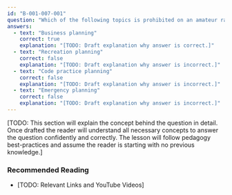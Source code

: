 ```yaml
---
id: "B-001-007-001"
question: "Which of the following topics is prohibited on an amateur radio club net?"
answers:
  - text: "Business planning"
    correct: true
    explanation: "[TODO: Draft explanation why answer is correct.]"
  - text: "Recreation planning"
    correct: false
    explanation: "[TODO: Draft explanation why answer is incorrect.]"
  - text: "Code practice planning"
    correct: false
    explanation: "[TODO: Draft explanation why answer is incorrect.]"
  - text: "Emergency planning"
    correct: false
    explanation: "[TODO: Draft explanation why answer is incorrect.]"
---
```


[TODO: This section will explain the concept behind the question in detail. Once drafted the reader will understand all necessary concepts to answer the question confidently and correctly. The lesson will follow pedagogy best-practices and assume the reader is starting with no previous knowledge.]

### Recommended Reading

- [TODO: Relevant Links and YouTube Videos]

